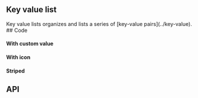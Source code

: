 

## Key value list

<Tags />
<!-- introduction start -->
Key value lists organizes and lists a series of [key-value pairs](../key-value).
<!-- introduction end -->
## Code

<KeyValueListPlayground height="12rem" />

#### With custom value

<KeyValueListWithCustomValuePlayground height="12rem" />

#### With icon

<KeyValueListWithIconPlayground height="12rem" />

#### Striped

<KeyValueListStripedPlayground height="12rem" />

## API

<PropsApi />
